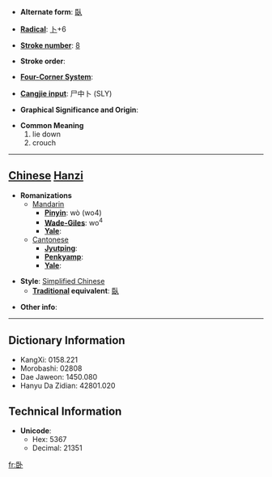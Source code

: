 * '''Alternate form''': [[臥]]

* '''[[Wiktionary:Chinese radical index| Radical]]''': [[Wiktionary:Chinese radical index 卜|卜]]+6

* '''[[Wiktionary:Chinese total strokes index|Stroke number]]''': [[Wiktionary:Chinese total strokes index 8|8]]

* '''Stroke order''': 

* '''[[Wiktionary:Chinese four corner index|Four-Corner System]]''': 

* '''[[Wiktionary:Chinese Cangjie index|Cangjie input]]''': 尸中卜 (SLY)

* '''Graphical Significance and Origin''': 

* '''Common Meaning'''
*#lie down
*# crouch


----

== [[Chinese]] [[Hanzi]] ==

* '''Romanizations'''
** [[Mandarin]]
*** '''[[Pinyin]]''': wò (wo4)
*** '''[[Wade-Giles]]''': wo<sup>4</sup>
*** '''[[Yale]]''': 
**[[Cantonese]]
***'''[[Jyutping]]''':
***'''[[Penkyamp]]''': 
***'''[[Yale]]''': 

* '''Style''': [[Simplified Chinese]] 
** '''[[Traditional Chinese|Traditional]] equivalent''': [[臥]]

* '''Other info''': 

----

== Dictionary Information ==

* KangXi: 0158.221
* Morobashi: 02808
* Dae Jaweon: 1450.080
* Hanyu Da Zidian: 42801.020

== Technical Information ==

* '''Unicode''':
** Hex: 5367
** Decimal: 21351

[[fr:卧]]